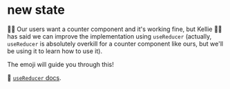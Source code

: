 # new state

👨‍💼 Our users want a counter component and it's working fine, but Kellie 🧝‍♂️ has
said we can improve the implementation using `useReducer` (actually,
`useReducer` is absolutely overkill for a counter component like ours, but we'll
be using it to learn how to use it).

The emoji will guide you through this!

📜 [`useReducer` docs](https://react.dev/reference/react/useReducer).
